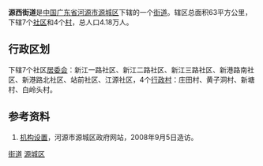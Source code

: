 {{中国乡级行政区
|行政区全称 = 源西街道
|景观照片文件名 = 
|景观照片描述 = 
|位置图文件名 = 
|位置图描述 = 
|汉语拼音 = 
|通用拼音 = 
|上级行政区 = [[源城区|源城区]]
|行政区类别 = 
|行政区划代码 = 
|政府驻地 = 
|地理坐标 = 
|总面积 = 63平方公里
|户籍人口 = 5.1万人
|户籍人口年份 = 2009
|常住人口 = 4.18万人
|常住人口年份 = 2007
|人口密度 = 
|行政区划 = 11
|村委会 = 4
|居委会 = 7
|邮政编码 = 
|电话区号 = 
|官方网站 = 
}}
'''源西街道'''是[[中华人民共和国|中国]][[广东省|广东省]][[河源市|河源市]][[源城区|源城区]]下辖的一个[[街道_(行政区划)|街道]]。辖区总面积63平方公里，下辖7个[[社区|社区]]和4个[[行政村|村]]，总人口4.18万人。

==行政区划==
下辖7个社区[[居委会|居委会]]：新江一路社区、新江二路社区、新江三路社区、新港路南社区、新港路北社区、站前社区、江源社区，4个[[行政村|行政村]]：庄田村、黄子洞村、新塘村、白岭头村。

==参考资料==
#[https://web.archive.org/web/20081011043639/http://www.gdyc.gov.cn/html/deptInfo.jsp?DEPTID=107 机构设置]，河源市源城区政府网站，2008年9月5日造访。

{{Geographic Location (8-way)
 | 西北 = 
 | 北 = [[东埔街道|东埔街道]]
 | 東北 = 
 | 西 = [[东源县|东源县]][[新港镇|新港镇]]
 | 中央 = 源西街道
 | 東 = [[东埔街道|东埔街道]]
 | 西南 = 
 | 南 = [[新丰江|新丰江]]
 | 東南 = 
}}

{{GD-stub}}
{{河源市源城区行政区划}}

[[Category:源城区行政区划|街道]]
[[Category:河源街道_(行政区划)|源城区]]